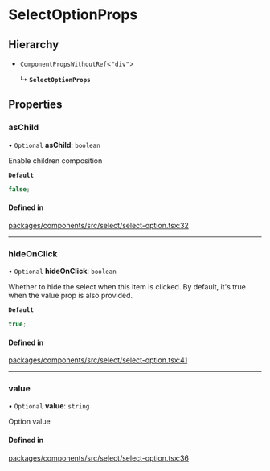 # SelectOptionProps

## Hierarchy

- `ComponentPropsWithoutRef`\<`"div"`\>

  ↳ **`SelectOptionProps`**

## Properties

### asChild

• `Optional` **asChild**: `boolean`

Enable children composition

**`Default`**

```ts
false;
```

#### Defined in

[packages/components/src/select/select-option.tsx:32](https://github.com/vtex/shoreline/blob/bf9009f50/packages/components/src/select/select-option.tsx#L32)

---

### hideOnClick

• `Optional` **hideOnClick**: `boolean`

Whether to hide the select when this item is clicked. By default, it's true when the value prop is also provided.

**`Default`**

```ts
true;
```

#### Defined in

[packages/components/src/select/select-option.tsx:41](https://github.com/vtex/shoreline/blob/bf9009f50/packages/components/src/select/select-option.tsx#L41)

---

### value

• `Optional` **value**: `string`

Option value

#### Defined in

[packages/components/src/select/select-option.tsx:36](https://github.com/vtex/shoreline/blob/bf9009f50/packages/components/src/select/select-option.tsx#L36)
